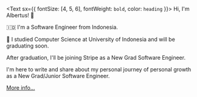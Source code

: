 <Text sx={{ fontSize: [4, 5, 6], fontWeight: `bold`, color: `heading` }}>
  Hi, I'm Albertus! 👋
</Text>

🇮🇩 I'm a Software Engineer from Indonesia.

🏫 I studied Computer Science at University of Indonesia and will be graduating soon.

After graduation, I'll be joining Stripe as a New Grad Software Engineer.

I'm here to write and share about my personal journey of personal growth as a New Grad/Junior Software Engineer.

[More info...](/about)
